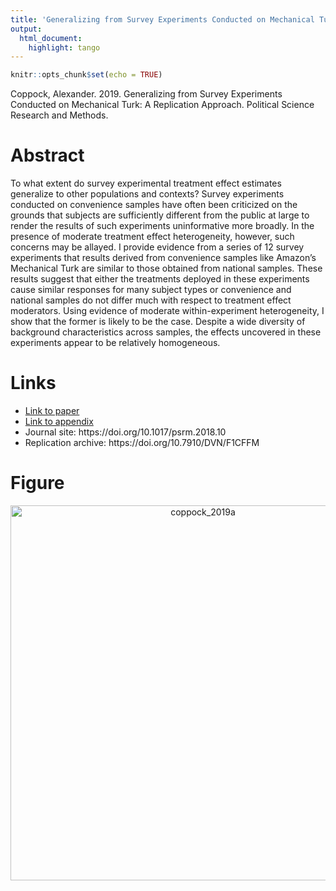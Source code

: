 ```yaml
---
title: 'Generalizing from Survey Experiments Conducted on Mechanical Turk: A Replication Approach'
output:
  html_document:
    highlight: tango
---
```


```r
knitr::opts_chunk$set(echo = TRUE)
```

Coppock, Alexander. 2019. Generalizing from Survey Experiments Conducted on Mechanical Turk: A Replication Approach. Political Science Research and Methods.

# Abstract
To what extent do survey experimental treatment effect estimates generalize to other populations and contexts? Survey experiments conducted on convenience samples have often been criticized on the grounds that subjects are sufficiently different from the public at large to render the results of such experiments uninformative more broadly. In the presence of moderate treatment effect heterogeneity, however, such concerns may be allayed. I provide evidence from a series of 12 survey experiments that results derived from convenience samples like Amazon’s Mechanical Turk are similar to those obtained from national samples. These results suggest that either the treatments deployed in these experiments cause similar responses for many subject types or convenience and national samples do not differ much with respect to treatment effect moderators. Using evidence of moderate within-experiment heterogeneity, I show that the former is likely to be the case. Despite a wide diversity of background characteristics across samples, the effects uncovered in these experiments appear to be relatively homogeneous.

# Links
 - <a href='coppock_2019a.pdf'>Link to paper</a>
 - <a href='coppock_2019a_appendix.pdf'>Link to appendix</a>
 - Journal site: https://doi.org/10.1017/psrm.2018.10 
 - Replication archive: https://doi.org/10.7910/DVN/F1CFFM 



# Figure
<center><img src="display_figures/coppock_2019a_display.png" alt="coppock_2019a" width="600"></center>